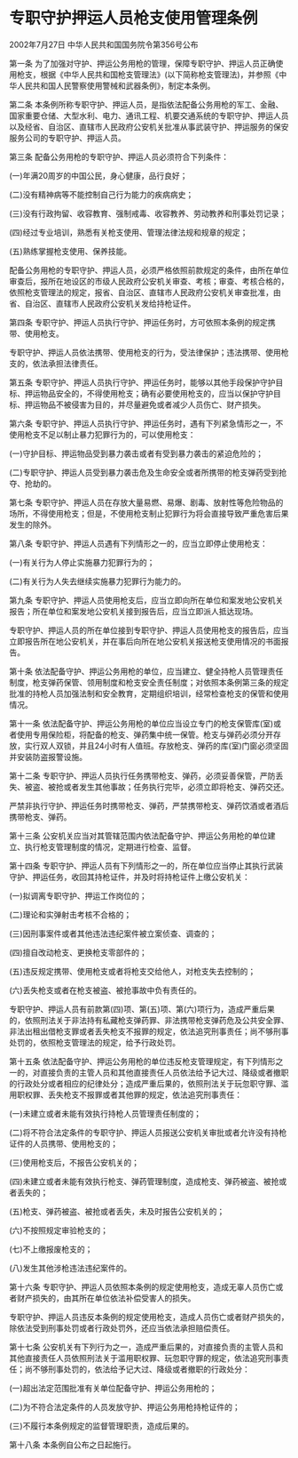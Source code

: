# 专职守护押运人员枪支使用管理条例

2002年7月27日 中华人民共和国国务院令第356号公布

  

第一条 为了加强对守护、押运公务用枪的管理，保障专职守护、押运人员正确使用枪支，根据《中华人民共和国枪支管理法》(以下简称枪支管理法)，并参照《中华人民共和国人民警察使用警械和武器条例》，制定本条例。

第二条 本条例所称专职守护、押运人员，是指依法配备公务用枪的军工、金融、国家重要仓储、大型水利、电力、通讯工程、机要交通系统的专职守护、押运人员以及经省、自治区、直辖市人民政府公安机关批准从事武装守护、押运服务的保安服务公司的专职守护、押运人员。

第三条 配备公务用枪的专职守护、押运人员必须符合下列条件：

(一)年满20周岁的中国公民，身心健康，品行良好；

(二)没有精神病等不能控制自己行为能力的疾病病史；

(三)没有行政拘留、收容教育、强制戒毒、收容教养、劳动教养和刑事处罚记录；

(四)经过专业培训，熟悉有关枪支使用、管理法律法规和规章的规定；

(五)熟练掌握枪支使用、保养技能。

配备公务用枪的专职守护、押运人员，必须严格依照前款规定的条件，由所在单位审查后，报所在地设区的市级人民政府公安机关审查、考核；审查、考核合格的，依照枪支管理法的规定，报省、自治区、直辖市人民政府公安机关审查批准，由省、自治区、直辖市人民政府公安机关发给持枪证件。

第四条 专职守护、押运人员执行守护、押运任务时，方可依照本条例的规定携带、使用枪支。

专职守护、押运人员依法携带、使用枪支的行为，受法律保护；违法携带、使用枪支的，依法承担法律责任。

第五条 专职守护、押运人员执行守护、押运任务时，能够以其他手段保护守护目标、押运物品安全的，不得使用枪支；确有必要使用枪支的，应当以保护守护目标、押运物品不被侵害为目的，并尽量避免或者减少人员伤亡、财产损失。

第六条 专职守护、押运人员执行守护、押运任务时，遇有下列紧急情形之一，不使用枪支不足以制止暴力犯罪行为的，可以使用枪支：

(一)守护目标、押运物品受到暴力袭击或者有受到暴力袭击的紧迫危险的；

(二)专职守护、押运人员受到暴力袭击危及生命安全或者所携带的枪支弹药受到抢夺、抢劫的。

第七条 专职守护、押运人员在存放大量易燃、易爆、剧毒、放射性等危险物品的场所，不得使用枪支；但是，不使用枪支制止犯罪行为将会直接导致严重危害后果发生的除外。

第八条 专职守护、押运人员遇有下列情形之一的，应当立即停止使用枪支：

(一)有关行为人停止实施暴力犯罪行为的；

(二)有关行为人失去继续实施暴力犯罪行为能力的。

第九条 专职守护、押运人员使用枪支后，应当立即向所在单位和案发地公安机关报告；所在单位和案发地公安机关接到报告后，应当立即派人抵达现场。

专职守护、押运人员的所在单位接到专职守护、押运人员使用枪支的报告后，应当立即报告所在地公安机关，并在事后向所在地公安机关报送枪支使用情况的书面报告。

第十条 依法配备守护、押运公务用枪的单位，应当建立、健全持枪人员管理责任制度，枪支弹药保管、领用制度和枪支安全责任制度；对依照本条例第三条的规定批准的持枪人员加强法制和安全教育，定期组织培训，经常检查枪支的保管和使用情况。

第十一条 依法配备守护、押运公务用枪的单位应当设立专门的枪支保管库(室)或者使用专用保险柜，将配备的枪支、弹药集中统一保管。枪支与弹药必须分开存放，实行双人双锁，并且24小时有人值班。存放枪支、弹药的库(室)门窗必须坚固并安装防盗报警设施。

第十二条 专职守护、押运人员执行任务携带枪支、弹药，必须妥善保管，严防丢失、被盗、被抢或者发生其他事故；任务执行完毕，必须立即将枪支、弹药交还。

严禁非执行守护、押运任务时携带枪支、弹药，严禁携带枪支、弹药饮酒或者酒后携带枪支、弹药。

第十三条 公安机关应当对其管辖范围内依法配备守护、押运公务用枪的单位建立、执行枪支管理制度的情况，定期进行检查、监督。

第十四条 专职守护、押运人员有下列情形之一的，所在单位应当停止其执行武装守护、押运任务，收回其持枪证件，并及时将持枪证件上缴公安机关：

(一)拟调离专职守护、押运工作岗位的；

(二)理论和实弹射击考核不合格的；

(三)因刑事案件或者其他违法违纪案件被立案侦查、调查的；

(四)擅自改动枪支、更换枪支零部件的；

(五)违反规定携带、使用枪支或者将枪支交给他人，对枪支失去控制的；

(六)丢失枪支或者在枪支被盗、被抢事故中负有责任的。

专职守护、押运人员有前款第(四)项、第(五)项、第(六)项行为，造成严重后果的，依照刑法关于非法持有私藏枪支弹药罪、非法携带枪支弹药危及公共安全罪、非法出租出借枪支罪或者丢失枪支不报罪的规定，依法追究刑事责任；尚不够刑事处罚的，依照枪支管理法的规定，给予行政处罚。

第十五条 依法配备守护、押运公务用枪的单位违反枪支管理规定，有下列情形之一的，对直接负责的主管人员和其他直接责任人员依法给予记大过、降级或者撤职的行政处分或者相应的纪律处分；造成严重后果的，依照刑法关于玩忽职守罪、滥用职权罪、丢失枪支不报罪或者其他罪的规定，依法追究刑事责任：

(一)未建立或者未能有效执行持枪人员管理责任制度的；

(二)将不符合法定条件的专职守护、押运人员报送公安机关审批或者允许没有持枪证件的人员携带、使用枪支的；

(三)使用枪支后，不报告公安机关的；

(四)未建立或者未能有效执行枪支、弹药管理制度，造成枪支、弹药被盗、被抢或者丢失的；

(五)枪支、弹药被盗、被抢或者丢失，未及时报告公安机关的；

(六)不按照规定审验枪支的；

(七)不上缴报废枪支的；

(八)发生其他涉枪违法违纪案件的。

第十六条 专职守护、押运人员依照本条例的规定使用枪支，造成无辜人员伤亡或者财产损失的，由其所在单位依法补偿受害人的损失。

专职守护、押运人员违反本条例的规定使用枪支，造成人员伤亡或者财产损失的，除依法受到刑事处罚或者行政处罚外，还应当依法承担赔偿责任。

第十七条 公安机关有下列行为之一，造成严重后果的，对直接负责的主管人员和其他直接责任人员依照刑法关于滥用职权罪、玩忽职守罪的规定，依法追究刑事责任；尚不够刑事处罚的，依法给予记大过、降级或者撤职的行政处分：

(一)超出法定范围批准有关单位配备守护、押运公务用枪的；

(二)为不符合法定条件的人员发放守护、押运公务用枪持枪证件的；

(三)不履行本条例规定的监督管理职责，造成后果的。

第十八条 本条例自公布之日起施行。